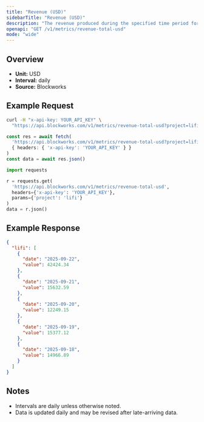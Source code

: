 ```yaml
---
title: "Revenue (USD)"
sidebarTitle: "Revenue (USD)"
description: "The revenue produced during the specified time period for given project."
openapi: "GET /v1/metrics/revenue-total-usd"
mode: "wide"
---
```


## Overview

- **Unit:** USD
- **Interval:** daily
- **Source:** Blockworks

## Example Request

<CodeGroup>

```bash cURL
curl -H "x-api-key: YOUR_API_KEY" \
  "https://api.blockworks.com/v1/metrics/revenue-total-usd?project=lifi"
```

```typescript TypeScript
const res = await fetch(
  'https://api.blockworks.com/v1/metrics/revenue-total-usd?project=lifi',
  { headers: { 'x-api-key': 'YOUR_API_KEY' } }
)
const data = await res.json()
```

```python Python
import requests

r = requests.get(
  'https://api.blockworks.com/v1/metrics/revenue-total-usd',
  headers={'x-api-key': 'YOUR_API_KEY'},
  params={'project': 'lifi'}
)
data = r.json()
```

</CodeGroup>

## Example Response

```json
{
  "lifi": [
    {
      "date": "2025-09-22",
      "value": 42424.34
    },
    {
      "date": "2025-09-21",
      "value": 15632.59
    },
    {
      "date": "2025-09-20",
      "value": 12249.15
    },
    {
      "date": "2025-09-19",
      "value": 15377.12
    },
    {
      "date": "2025-09-18",
      "value": 14966.89
    }
  ]
}
```

## Notes
- Intervals are daily unless otherwise noted.
- Data is updated daily and may be revised after late-arriving data.